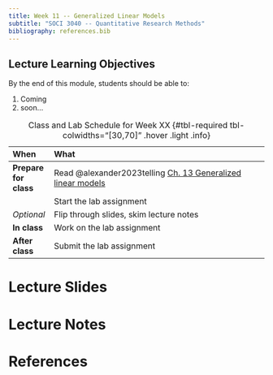 ```yaml
---
title: Week 11 -- Generalized Linear Models
subtitle: "SOCI 3040 -- Quantitative Research Methods"
bibliography: references.bib
---
```


::: {.callout-tip}
## Lecture Learning Objectives

By the end of this module, students should be able to:

1. Coming
2. soon...
:::


::: {.scrollable-table}
| When                  | What                                                                                                                    |
|:----------------------|:---------------------------------------------------------------------------------------------------------------------|
| **Prepare for class** | Read @alexander2023telling [Ch. 13 Generalized linear models](https://tellingstorieswithdata.com/13-ijaglm.html) |
|                       | Start the lab assignment          | [Lecture 11 Lab](../labs/lab-week-11/index.qmd)                                        |
| *Optional*                      | Flip through slides, skim lecture notes         | [Lecture 11 Slides](../slides/slides-week-11.qmd)                                      |
| **In class**    | Work on the lab assignment        |                                                                                       |
| **After class** | Submit the lab assignment         |                                                                                       |

: Class and Lab Schedule for Week XX {#tbl-required tbl-colwidths="[30,70]" .hover .light .info}
:::

# Lecture Slides

# Lecture Notes

# References